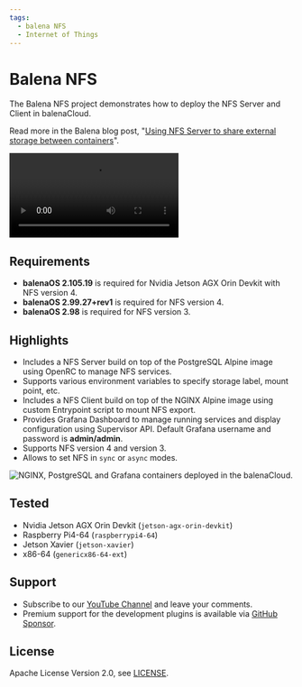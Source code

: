 ```yaml
---
tags:
  - balena NFS
  - Internet of Things
---
```



# Balena NFS

The Balena NFS project demonstrates how to deploy the NFS Server and Client in balenaCloud.

Read more in the Balena blog post, "[Using NFS Server to share external storage between containers](https://www.balena.io/blog/using-nfs-server-to-share-external-storage-between-containers-balena/)".

<Video
  src="https://www.youtube.com/embed/_kyNSLeAT84"
  title="Share external storage between containers."
/>

## Requirements

- **balenaOS 2.105.19** is required for Nvidia Jetson AGX Orin Devkit with NFS version 4.
- **balenaOS 2.99.27+rev1** is required for NFS version 4.
- **balenaOS 2.98** is required for NFS version 3.

## Highlights

- Includes a NFS Server build on top of the PostgreSQL Alpine image using OpenRC to manage NFS services.
- Supports various environment variables to specify storage label, mount point, etc.
- Includes a NFS Client build on top of the NGINX Alpine image using custom Entrypoint script to mount NFS export.
- Provides Grafana Dashboard to manage running services and display configuration using Supervisor API. Default Grafana username and password is **admin/admin**.
- Supports NFS version 4 and version 3.
- Allows to set NFS in `sync` or `async` modes.

<Image
  title="NGINX, PostgreSQL and Grafana containers deployed in the balenaCloud."
  src="/img/projects/balena-nfs/balena-nfs.png"
/>

## Tested

- Nvidia Jetson AGX Orin Devkit (`jetson-agx-orin-devkit`)
- Raspberry Pi4-64 (`raspberrypi4-64`)
- Jetson Xavier (`jetson-xavier`)
- x86-64 (`genericx86-64-ext`)

## Support

- Subscribe to our [YouTube Channel](https://www.youtube.com/@volkovlabs) and leave your comments.
- Premium support for the development plugins is available via [GitHub Sponsor](https://github.com/sponsors/VolkovLabs).

## License

Apache License Version 2.0, see [LICENSE](https://github.com/volkovlabs/balena-nfs/blob/main/LICENSE).
